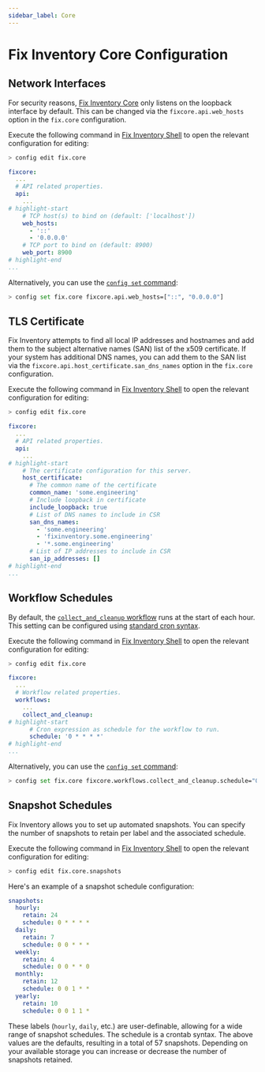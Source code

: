 ```yaml
---
sidebar_label: Core
---
```


# Fix Inventory Core Configuration

## Network Interfaces

For security reasons, [Fix Inventory Core](../components/core.mdx) only listens on the loopback interface by default. This can be changed via the `fixcore.api.web_hosts` option in the `fix.core` configuration.

Execute the following command in [Fix Inventory Shell](../components/shell.mdx) to open the relevant configuration for editing:

```bash
> config edit fix.core
```

```yaml title="Configuration to listen on all IPv6 and IPv4 interfaces"
fixcore:
  ...
  # API related properties.
  api:
    ...
# highlight-start
    # TCP host(s) to bind on (default: ['localhost'])
    web_hosts:
      - '::'
      - '0.0.0.0'
    # TCP port to bind on (default: 8900)
    web_port: 8900
# highlight-end
...
```

Alternatively, you can use the [`config set` command](../cli/config/set.mdx):

```bash
> config set fix.core fixcore.api.web_hosts=["::", "0.0.0.0"]
```

## TLS Certificate

Fix Inventory attempts to find all local IP addresses and hostnames and add them to the subject alternative names (SAN) list of the x509 certificate. If your system has additional DNS names, you can add them to the SAN list via the `fixcore.api.host_certificate.san_dns_names` option in the `fix.core` configuration.

Execute the following command in [Fix Inventory Shell](../components/shell.mdx) to open the relevant configuration for editing:

```bash
> config edit fix.core
```

```yaml title="Configuration with additional DNS names on SAN list"
fixcore:
  ...
  # API related properties.
  api:
    ...
# highlight-start
    # The certificate configuration for this server.
    host_certificate:
      # The common name of the certificate
      common_name: 'some.engineering'
      # Include loopback in certificate
      include_loopback: true
      # List of DNS names to include in CSR
      san_dns_names:
        - 'some.engineering'
        - 'fixinventory.some.engineering'
        - '*.some.engineering'
      # List of IP addresses to include in CSR
      san_ip_addresses: []
# highlight-end
...
```

## Workflow Schedules

By default, the [`collect_and_cleanup` workflow](../../reference/workflows/index.mdx#collect_and_cleanup-workflow) runs at the start of each hour. This setting can be configured using [standard cron syntax](https://en.wikipedia.org/wiki/Cron).

Execute the following command in [Fix Inventory Shell](../components/shell.mdx) to open the relevant configuration for editing:

```bash
> config edit fix.core
```

```yaml
fixcore:
  ...
  # Workflow related properties.
  workflows:
    ...
    collect_and_cleanup:
# highlight-start
      # Cron expression as schedule for the workflow to run.
      schedule: '0 * * * *'
# highlight-end
...
```

Alternatively, you can use the [`config set` command](../cli/config/set.mdx):

```bash title="Configure the collect_and_cleanup workflow to run twice per hour"
> config set fix.core fixcore.workflows.collect_and_cleanup.schedule="0,30 * * * *"
```

## Snapshot Schedules

Fix Inventory allows you to set up automated snapshots. You can specify the number of snapshots to retain per label and the associated schedule.

Execute the following command in [Fix Inventory Shell](../components/shell.mdx) to open the relevant configuration for editing:

```bash
> config edit fix.core.snapshots
```

Here's an example of a snapshot schedule configuration:

```yaml
snapshots:
  hourly:
    retain: 24
    schedule: 0 * * * *
  daily:
    retain: 7
    schedule: 0 0 * * *
  weekly:
    retain: 4
    schedule: 0 0 * * 0
  monthly:
    retain: 12
    schedule: 0 0 1 * *
  yearly:
    retain: 10
    schedule: 0 0 1 1 *
```

These labels (`hourly`, `daily`, etc.) are user-definable, allowing for a wide range of snapshot schedules. The schedule is a crontab syntax. The above values are the defaults, resulting in a total of 57 snapshots. Depending on your available storage you can increase or decrease the number of snapshots retained.
